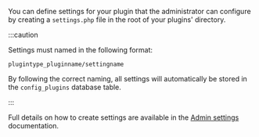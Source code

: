 <!-- markdownlint-disable first-line-heading -->
You can define settings for your plugin that the administrator can configure by creating a `settings.php` file in the root of your plugins' directory.

:::caution

Settings must named in the following format:

```
plugintype_pluginname/settingname
```

By following the correct naming, all settings will automatically be stored in the `config_plugins` database table.

:::

Full details on how to create settings are available in the [Admin settings](../subsystems/tool/index.md) documentation.
